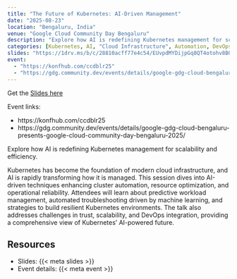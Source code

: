 ```yaml
---
title: "The Future of Kubernetes: AI-Driven Management"
date: "2025-08-23"
location: "Bengaluru, India"
venue: "Google Cloud Community Day Bengaluru"
description: "Explore how AI is redefining Kubernetes management for scalability and efficiency."
categories: [Kubernetes, AI, "Cloud Infrastructure", Automation, DevOps]
slides: "https://1drv.ms/b/c/28810acff77e4c54/EUvpdMYDijpGq8QT4otohv8BGt3C5Oa59XlDd2ewFRwlpQ?e=ePM5Ev"
event:
  - "https://konfhub.com/ccdblr25"
  - "https://gdg.community.dev/events/details/google-gdg-cloud-bengaluru-presents-google-cloud-community-day-bengaluru-2025/"
---
```

Get the [Slides here]({{< meta slides >}})

Event links:

- https://konfhub.com/ccdblr25
- https://gdg.community.dev/events/details/google-gdg-cloud-bengaluru-presents-google-cloud-community-day-bengaluru-2025/

Explore how AI is redefining Kubernetes management for scalability and efficiency.

Kubernetes has become the foundation of modern cloud infrastructure, and AI is rapidly transforming how it is managed. This session dives into AI-driven techniques enhancing cluster automation, resource optimization, and operational reliability. Attendees will learn about predictive workload management, automated troubleshooting driven by machine learning, and strategies to build resilient Kubernetes environments. The talk also addresses challenges in trust, scalability, and DevOps integration, providing a comprehensive view of Kubernetes’ AI-powered future.

## Resources

- Slides: {{< meta slides >}}
- Event details: {{< meta event >}}